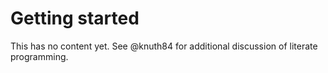 # Getting started

This has no content yet. See @knuth84 for additional discussion of literate programming.

